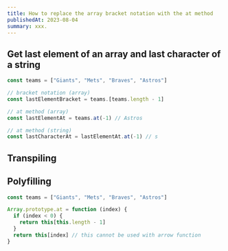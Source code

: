 ```yaml
---
title: How to replace the array bracket notation with the at method
publishedAt: 2023-08-04
summary: xxx.
---
```


## Get last element of an array and last character of a string

```jsx
const teams = ["Giants", "Mets", "Braves", "Astros"]

// bracket notation (array)
const lastElementBracket = teams.[teams.length - 1]

// at method (array)
const lastElementAt = teams.at(-1) // Astros

// at method (string)
const lastCharacterAt = lastElementAt.at(-1) // s
```

## Transpiling

## Polyfilling

```jsx
const teams = ["Giants", "Mets", "Braves", "Astros"]

Array.prototype.at = function (index) {
  if (index < 0) {
    return this[this.length - 1]
  }
  return this[index] // this cannot be used with arrow function
}
```
